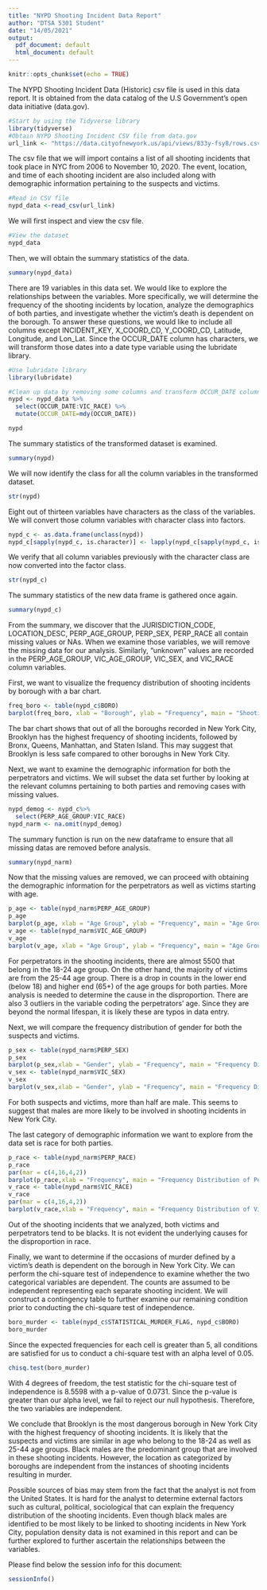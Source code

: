 ---
title: "NYPD Shooting Incident Data Report"
author: "DTSA 5301 Student"
date: "14/05/2021"
output:
  pdf_document: default
  html_document: default
---

```{r setup, include=FALSE}
knitr::opts_chunk$set(echo = TRUE)
```

The NYPD Shooting Incident Data (Historic) csv file is used in this data report. It is obtained from the data catalog of the U.S Government's open data initiative (data.gov).

```{r get_data, echo=TRUE}
#Start by using the Tidyverse library
library(tidyverse)
#Obtain NYPD Shooting Incident CSV file from data.gov
url_link <- "https://data.cityofnewyork.us/api/views/833y-fsy8/rows.csv?accessType=DOWNLOAD"
```

The csv file that we will import contains a list of all shooting incidents that took place in NYC from 2006 to November 10, 2020. The event, location, and time of each shooting incident are also included along with demographic information pertaining to the suspects and victims.

```{r import_data, echo=TRUE, message=FALSE}
#Read in CSV file
nypd_data <-read_csv(url_link)
```

We will first inspect and view the csv file.

```{r view_data, echo=TRUE}
#View the dataset
nypd_data
```

Then, we will obtain the summary statistics of the data.
``` {r summary_data, echo=TRUE}
summary(nypd_data)
```

There are 19 variables in this data set. We would like to explore the relationships between the variables. More specifically, we will determine the frequency of the shooting incidents by location, analyze the demographics of both parties, and investigate whether the victim's death is dependent on the borough. To answer these questions, we would like to include all columns except INCIDENT_KEY, X_COORD_CD, Y_COORD_CD, Latitude, Longitude, and Lon_Lat. Since the OCCUR_DATE column has characters, we will transform those dates into a date type variable using the lubridate library. 

```{r subset_data, echo=TRUE}
#Use lubridate library
library(lubridate)

#Clean up data by removing some columns and transform OCCUR_DATE column to contain date type values
nypd <- nypd_data %>% 
  select(OCCUR_DATE:VIC_RACE) %>% 
  mutate(OCCUR_DATE=mdy(OCCUR_DATE))

nypd
```

The summary statistics of the transformed dataset is examined.

```{r transformed_summary, echo=TRUE}
summary(nypd)
```

We will now identify the class for all the column variables in the transformed dataset.

```{r string_id, echo=TRUE}
str(nypd)
```

Eight out of thirteen variables have characters as the class of the variables. We will convert those column variables with character class into factors.

```{r factor_data, echo=TRUE}
nypd_c <- as.data.frame(unclass(nypd))
nypd_c[sapply(nypd_c, is.character)] <- lapply(nypd_c[sapply(nypd_c, is.character)],as.factor)
```

We verify that all column variables previously with the character class are now converted into the factor class.

```{r verify_string_new, echo=TRUE}
str(nypd_c)
```

The summary statistics of the new data frame is gathered once again.

```{r summary_new, echo=TRUE}
summary(nypd_c)
```

From the summary, we discover that the JURISDICTION_CODE, LOCATION_DESC, PERP_AGE_GROUP, PERP_SEX, PERP_RACE all contain missing values or NAs. When we examine those variables, we will remove the missing data for our analysis. Similarly, "unknown" values are recorded in the PERP_AGE_GROUP, VIC_AGE_GROUP, VIC_SEX, and VIC_RACE column variables. 

First, we want to visualize the frequency distribution of shooting incidents by borough with a bar chart.

```{r freq_boro, echo=TRUE,fig.width=8}
freq_boro <- table(nypd_c$BORO)
barplot(freq_boro, xlab = "Borough", ylab = "Frequency", main = "Shooting Incidents by Borough in New York City", ylim = c(0,10000))
```

The bar chart shows that out of all the boroughs recorded in New York City, Brooklyn has the highest frequency of shooting incidents, followed by Bronx, Queens, Manhattan, and Staten Island. This may suggest that Brooklyn is less safe compared to other boroughs in New York City. 

Next, we want to examine the demographic information for both the perpetrators and victims. We will subset the data set further by looking at the relevant columns pertaining to both parties and removing cases with missing values. 

```{r dataframe_narm, echo=TRUE}
nypd_demog <- nypd_c%>%
  select(PERP_AGE_GROUP:VIC_RACE)
nypd_narm <- na.omit(nypd_demog)
```

The summary function is run on the new dataframe to ensure that all missing datas are removed before analysis. 

```{r summary_narm, echo=TRUE}
summary(nypd_narm)
```

Now that the missing values are removed, we can proceed with obtaining the demographic information for the perpetrators as well as victims starting with age. 

```{r compare_age, echo=TRUE,fig.width=7}
p_age <- table(nypd_narm$PERP_AGE_GROUP)
p_age
barplot(p_age, xlab = "Age Group", ylab = "Frequency", main = "Age Group Frequency Distribution of Perpetrators in Shooting Incidents", ylim = c(0,6000))
v_age <- table(nypd_narm$VIC_AGE_GROUP)
v_age
barplot(v_age, xlab = "Age Group", ylab = "Frequency", main = "Age Group Frequency Distribution of Victims in Shooting Incidents", ylim = c(0,7000))
```

For perpetrators in the shooting incidents, there are almost 5500 that belong in the 18-24 age group. On the other hand, the majority of victims are from the 25-44 age group. There is a drop in counts in the lower end (below 18) and higher end (65+) of the age groups for both parties. More analysis is needed to determine the cause in the disproportion. There are also 3 outliers in the variable coding the perpetrators' age. Since they are beyond the normal lifespan, it is likely these are typos in data entry. 

Next, we will compare the frequency distribution of gender for both the suspects and victims. 

```{r compare_gender,echo=TRUE, fig.width=8}
p_sex <- table(nypd_narm$PERP_SEX)
p_sex
barplot(p_sex,xlab = "Gender", ylab = "Frequency", main = "Frequency Distribution of Suspects' Gender in Shooting Incidents")
v_sex <- table(nypd_narm$VIC_SEX)
v_sex
barplot(v_sex,xlab = "Gender", ylab = "Frequency", main = "Frequency Distribution of Victims' Gender in Shooting Incidents", ylim = c(0,14000))
```

For both suspects and victims, more than half are male. This seems to suggest that males are more likely to be involved in shooting incidents in New York City. 

The last category of demographic information we want to explore from the data set is race for both parties.
```{r compare_race,echo=TRUE,fig.width=8}
p_race <- table(nypd_narm$PERP_RACE)
p_race
par(mar = c(4,16,4,2))
barplot(p_race,xlab = "Frequency", main = "Frequency Distribution of Perpetrators' Race", xlim = c(0,10000),las = 2,horiz = T)
v_race <- table(nypd_narm$VIC_RACE)
v_race
par(mar = c(4,16,4,2))
barplot(v_race,xlab = "Frequency", main = "Frequency Distribution of Victims' Race", xlim = c(0,12000),las = 2,horiz = T)
```

Out of the shooting incidents that we analyzed, both victims and perpetrators tend to be blacks. It is not evident the underlying causes for the disproportion in race. 

Finally, we want to determine if the occasions of murder defined by a victim's death is dependent on the borough in New York City. We can perform the chi-square test of independence to examine whether the two categorical variables are dependent. The counts are assumed to be independent representing each separate shooting incident. We will construct a contingency table to further examine our remaining condition prior to conducting the chi-square test of independence. 

```{r contingency_table, echo=TRUE}
boro_murder <- table(nypd_c$STATISTICAL_MURDER_FLAG, nypd_c$BORO)
boro_murder
```

Since the expected frequencies for each cell is greater than 5, all conditions are satisfied for us to conduct a chi-square test with an alpha level of 0.05.

```{r chisquare, echo=TRUE}
chisq.test(boro_murder)
```

With 4 degrees of freedom, the test statistic for the chi-square test of independence is 8.5598 with a p-value of 0.0731. Since the p-value is greater than our alpha level, we fail to reject our null hypothesis. Therefore, the two variables are independent. 


We conclude that Brooklyn is the most dangerous borough in New York City with the highest frequency of shooting incidents. It is likely that the suspects and victims are similar in age who belong to the 18-24 as well as 25-44 age groups. Black males are the predominant group that are involved in these shooting incidents. However, the location as categorized by boroughs are independent from the instances of shooting incidents resulting in murder.

Possible sources of bias may stem from the fact that the analyst is not from the United States. It is hard for the analyst to determine external factors such as cultural, political, sociological that can explain the frequency distribution of the shooting incidents. Even though black males are identified to be most likely to be linked to shooting incidents in New York City, population density data is not examined in this report and can be further explored to further ascertain the relationships between the variables.


Please find below the session info for this document:

```{r sessioninfo, echo=TRUE}
sessionInfo()
```
